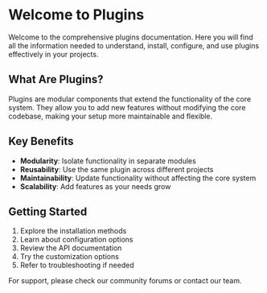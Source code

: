 # Welcome to Plugins

Welcome to the comprehensive plugins documentation. Here you will find all the information needed to understand, install, configure, and use plugins effectively in your projects.

## What Are Plugins?

Plugins are modular components that extend the functionality of the core system. They allow you to add new features without modifying the core codebase, making your setup more maintainable and flexible.

## Key Benefits

- **Modularity**: Isolate functionality in separate modules
- **Reusability**: Use the same plugin across different projects
- **Maintainability**: Update functionality without affecting the core system
- **Scalability**: Add features as your needs grow

## Getting Started

1. Explore the installation methods
2. Learn about configuration options
3. Review the API documentation
4. Try the customization options
5. Refer to troubleshooting if needed

For support, please check our community forums or contact our team.
